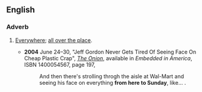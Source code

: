 ==English==

===Adverb===
{{en-adv|head=[[from]] [[here]] [[to]] [[Sunday]]|-}}
# {{context|idiomatic}} [[everywhere|Everywhere]]; [[all over the place]].
#* '''2004''' June 24–30, "Jeff Gordon Never Gets Tired Of<!--sic capital O--> Seeing Face On<!--sic capital O--> Cheap Plastic Crap", ''[[w:The Onion|The Onion]]'', available in ''Embedded in America'', ISBN 1400054567, page 197,
#*: And then there's strolling throgh the aisle at Wal-Mart and seeing his face on everything '''from here to Sunday''', like...&nbsp;.